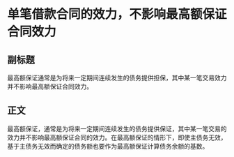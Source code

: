 # 单笔借款合同的效力，不影响最高额保证合同效力
## 副标题
最高额保证通常是为将来一定期间连续发生的债务提供担保，其中某一笔交易效力并不影响最高额保证合同效力。
## 正文
最高额保证，通常是为将来一定期间连续发生的债务提供保证，其中某一笔交易的效力并不影响最高额保证合同的效力。在最高额保证的情形下，即使主债务无效，基于主债务无效而确定的债务额也要作为最高额保证计算债务余额的基数。